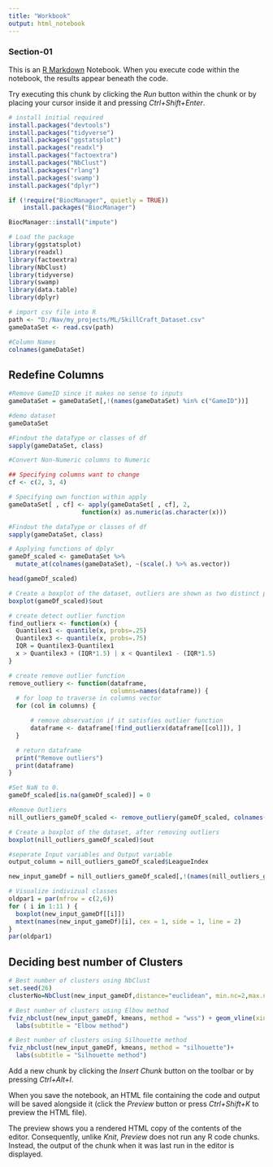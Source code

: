 ```yaml
---
title: "Workbook"
output: html_notebook
---
```

### Section-01


This is an [R Markdown](http://rmarkdown.rstudio.com) Notebook. When you execute code within the notebook, the results appear beneath the code. 

Try executing this chunk by clicking the *Run* button within the chunk or by placing your cursor inside it and pressing *Ctrl+Shift+Enter*. 

```r
# install initial required 
install.packages("devtools")
install.packages("tidyverse")
install.packages("ggstatsplot")
install.packages("readxl")
install.packages("factoextra")
install.packages("NbClust")
install.packages("rlang")
install.packages('swamp')
install.packages("dplyr") 
```
```r
if (!require("BiocManager", quietly = TRUE))
    install.packages("BiocManager")

BiocManager::install("impute")
```


```r
# Load the package
library(ggstatsplot)
library(readxl)
library(factoextra)
library(NbClust)
library(tidyverse)
library(swamp)
library(data.table)
library(dplyr)
```


```r
# import csv file into R
path <- "D:/Nav/my_projects/ML/SkillCraft_Dataset.csv"
gameDataSet <- read.csv(path)
```

```r
#Column Names
colnames(gameDataSet)
```
## Redefine Columns
```r
#Remove GameID since it makes no sense to inputs
gameDataSet = gameDataSet[,!(names(gameDataSet) %in% c("GameID"))]
```

```r
#demo dataset
gameDataSet
```
```r
#Findout the dataType or classes of df
sapply(gameDataSet, class)
```

```r
#Convert Non-Numeric columns to Numeric

## Specifying columns want to change
cf <- c(2, 3, 4)

# Specifying own function within apply
gameDataSet[ , cf] <- apply(gameDataSet[ , cf], 2,            
                    function(x) as.numeric(as.character(x)))
```

```r
#Findout the dataType or classes of df
sapply(gameDataSet, class)
```

```r
# Applying functions of dplyr
gameDf_scaled <- gameDataSet %>%           
  mutate_at(colnames(gameDataSet), ~(scale(.) %>% as.vector))

head(gameDf_scaled)  
```

```r
# Create a boxplot of the dataset, outliers are shown as two distinct points
boxplot(gameDf_scaled)$out
```

```r
# create detect outlier function
find_outlierx <- function(x) { 
  Quantilex1 <- quantile(x, probs=.25)
  Quantilex3 <- quantile(x, probs=.75)
  IQR = Quantilex3-Quantilex1
  x > Quantilex3 + (IQR*1.5) | x < Quantilex1 - (IQR*1.5)
}
```

```r
# create remove outlier function
remove_outliery <- function(dataframe,
                            columns=names(dataframe)) { 
  # for loop to traverse in columns vector
  for (col in columns) {

      # remove observation if it satisfies outlier function
      dataframe <- dataframe[!find_outlierx(dataframe[[col]]), ]
  }

  # return dataframe
  print("Remove outliers")
  print(dataframe)
}
```


```r
#Set NaN to 0.
gameDf_scaled[is.na(gameDf_scaled)] = 0

#Remove Outliers
nill_outliers_gameDf_scaled <- remove_outliery(gameDf_scaled, colnames(gameDf_scaled))
```

```r
# Create a boxplot of the dataset, after removing outliers
boxplot(nill_outliers_gameDf_scaled)$out
```

```r
#seperate Input variables and Output variable
output_column = nill_outliers_gameDf_scaled$LeagueIndex  

new_input_gameDf = nill_outliers_gameDf_scaled[,!(names(nill_outliers_gameDf_scaled) %in% c("LeagueIndex"))]
```


```r
# Visualize indivizual classes
oldpar1 = par(mfrow = c(2,6))
for ( i in 1:11 ) {
  boxplot(new_input_gameDf[[i]])
  mtext(names(new_input_gameDf)[i], cex = 1, side = 1, line = 2)
}
par(oldpar1) 
```
## Deciding best number of Clusters

```r
# Best number of clusters using NbClust
set.seed(26)
clusterNo=NbClust(new_input_gameDf,distance="euclidean", min.nc=2,max.nc=10,method="kmeans",index="all")
```

```r
# Best number of clusters using Elbow method
fviz_nbclust(new_input_gameDf, kmeans, method = "wss") + geom_vline(xintercept = 2, linetype = 2)+ 
  labs(subtitle = "Elbow method")
```

```r
# Best number of clusters using Silhouette method
fviz_nbclust(new_input_gameDf, kmeans, method = "silhouette")+
  labs(subtitle = "Silhouette method")
```





Add a new chunk by clicking the *Insert Chunk* button on the toolbar or by pressing *Ctrl+Alt+I*.

When you save the notebook, an HTML file containing the code and output will be saved alongside it (click the *Preview* button or press *Ctrl+Shift+K* to preview the HTML file).

The preview shows you a rendered HTML copy of the contents of the editor. Consequently, unlike *Knit*, *Preview* does not run any R code chunks. Instead, the output of the chunk when it was last run in the editor is displayed.
